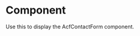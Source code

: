 
<Meta title="Components/Organisms/AcfContactForm" component={AcfContactForm} />

# Component

Use this to display the AcfContactForm component.

<Canvas>
  <Story name="Component">
    <AcfContactForm
      {...{
        section_heading: 'Contact Us',
        _section_heading: 'field_61973bc901223',
        section_copy:
          "For questions about Dickson products or services, or to get support, send us an email and we'll get back to you within one business day\r\n\r\nTo speak with someone right away, call us at:",
        _section_copy: 'field_61973be501224',
        message_heading: 'Send Us a Message',
        _message_heading: 'field_61973c4e01225',
        message_copy:
          'Do you have a question about a product, service or solution? Contact\r\nus today and we will get back to you shortly.',
        _message_copy: 'field_61973c7301226',
        message_submit_text: 'Contact me today',
        _message_submit_text: 'field_61973c8101227',
        items_0_icon: 124844,
        _items_0_icon: 'field_61973caf01229',
        items_0_text: '(630) 543-3747 (630) 543-3747',
        _items_0_text: 'field_61973cc10122a',
        items_1_icon: 124844,
        _items_1_icon: 'field_61973caf01229',
        items_1_text: 'support@dicksondata.com',
        _items_1_text: 'field_61973cc10122a',
        items_2_icon: 124844,
        _items_2_icon: 'field_61973caf01229',
        items_2_text: 'Live Chat',
        _items_2_text: 'field_61973cc10122a',
        items: [
          {
            icon: 124844,
            text: '(630) 543-3747 (630) 543-3747',
            iconMeta: {
              __typename: 'MediaItem',
              altText: '',
              mediaItemUrl:
                'https://dicksonlocal.local/wp-content/uploads/2021/11/Bell-3.svg',
              mediaDetails: {
                __typename: 'MediaDetails',
                height: 12,
                width: 12,
                sizes: [
                  {
                    __typename: 'MediaSize',
                    height: '150',
                    name: 'thumbnail',
                    sourceUrl:
                      'https://dicksonlocal.local/wp-content/uploads/2021/11/Bell-3.svg',
                    width: '150'
                  },
                  {
                    __typename: 'MediaSize',
                    height: '300',
                    name: 'medium',
                    sourceUrl:
                      'https://dicksonlocal.local/wp-content/uploads/2021/11/Bell-3.svg',
                    width: '300'
                  },
                  {
                    __typename: 'MediaSize',
                    height: '0',
                    name: 'medium_large',
                    sourceUrl:
                      'https://dicksonlocal.local/wp-content/uploads/2021/11/Bell-3.svg',
                    width: '768'
                  },
                  {
                    __typename: 'MediaSize',
                    height: '1024',
                    name: 'large',
                    sourceUrl:
                      'https://dicksonlocal.local/wp-content/uploads/2021/11/Bell-3.svg',
                    width: '1024'
                  },
                  {
                    __typename: 'MediaSize',
                    height: '',
                    name: '1536x1536',
                    sourceUrl:
                      'https://dicksonlocal.local/wp-content/uploads/2021/11/Bell-3.svg',
                    width: ''
                  },
                  {
                    __typename: 'MediaSize',
                    height: '',
                    name: '2048x2048',
                    sourceUrl:
                      'https://dicksonlocal.local/wp-content/uploads/2021/11/Bell-3.svg',
                    width: ''
                  },
                  {
                    __typename: 'MediaSize',
                    height: '',
                    name: 'nineteen-twenty',
                    sourceUrl:
                      'https://dicksonlocal.local/wp-content/uploads/2021/11/Bell-3.svg',
                    width: ''
                  },
                  {
                    __typename: 'MediaSize',
                    height: '',
                    name: 'woocommerce_thumbnail',
                    sourceUrl:
                      'https://dicksonlocal.local/wp-content/uploads/2021/11/Bell-3.svg',
                    width: ''
                  },
                  {
                    __typename: 'MediaSize',
                    height: '',
                    name: 'woocommerce_single',
                    sourceUrl:
                      'https://dicksonlocal.local/wp-content/uploads/2021/11/Bell-3.svg',
                    width: ''
                  },
                  {
                    __typename: 'MediaSize',
                    height: '',
                    name: 'woocommerce_gallery_thumbnail',
                    sourceUrl:
                      'https://dicksonlocal.local/wp-content/uploads/2021/11/Bell-3.svg',
                    width: ''
                  },
                  {
                    __typename: 'MediaSize',
                    height: '',
                    name: 'shop_catalog',
                    sourceUrl:
                      'https://dicksonlocal.local/wp-content/uploads/2021/11/Bell-3.svg',
                    width: ''
                  },
                  {
                    __typename: 'MediaSize',
                    height: '',
                    name: 'shop_single',
                    sourceUrl:
                      'https://dicksonlocal.local/wp-content/uploads/2021/11/Bell-3.svg',
                    width: ''
                  },
                  {
                    __typename: 'MediaSize',
                    height: '',
                    name: 'shop_thumbnail',
                    sourceUrl:
                      'https://dicksonlocal.local/wp-content/uploads/2021/11/Bell-3.svg',
                    width: ''
                  }
                ]
              }
            }
          },
          {
            icon: 124844,
            text: 'support@dicksondata.com',
            iconMeta: {
              __typename: 'MediaItem',
              altText: '',
              mediaItemUrl:
                'https://dicksonlocal.local/wp-content/uploads/2021/11/Bell-3.svg',
              mediaDetails: {
                __typename: 'MediaDetails',
                height: 12,
                width: 12,
                sizes: [
                  {
                    __typename: 'MediaSize',
                    height: '150',
                    name: 'thumbnail',
                    sourceUrl:
                      'https://dicksonlocal.local/wp-content/uploads/2021/11/Bell-3.svg',
                    width: '150'
                  },
                  {
                    __typename: 'MediaSize',
                    height: '300',
                    name: 'medium',
                    sourceUrl:
                      'https://dicksonlocal.local/wp-content/uploads/2021/11/Bell-3.svg',
                    width: '300'
                  },
                  {
                    __typename: 'MediaSize',
                    height: '0',
                    name: 'medium_large',
                    sourceUrl:
                      'https://dicksonlocal.local/wp-content/uploads/2021/11/Bell-3.svg',
                    width: '768'
                  },
                  {
                    __typename: 'MediaSize',
                    height: '1024',
                    name: 'large',
                    sourceUrl:
                      'https://dicksonlocal.local/wp-content/uploads/2021/11/Bell-3.svg',
                    width: '1024'
                  },
                  {
                    __typename: 'MediaSize',
                    height: '',
                    name: '1536x1536',
                    sourceUrl:
                      'https://dicksonlocal.local/wp-content/uploads/2021/11/Bell-3.svg',
                    width: ''
                  },
                  {
                    __typename: 'MediaSize',
                    height: '',
                    name: '2048x2048',
                    sourceUrl:
                      'https://dicksonlocal.local/wp-content/uploads/2021/11/Bell-3.svg',
                    width: ''
                  },
                  {
                    __typename: 'MediaSize',
                    height: '',
                    name: 'nineteen-twenty',
                    sourceUrl:
                      'https://dicksonlocal.local/wp-content/uploads/2021/11/Bell-3.svg',
                    width: ''
                  },
                  {
                    __typename: 'MediaSize',
                    height: '',
                    name: 'woocommerce_thumbnail',
                    sourceUrl:
                      'https://dicksonlocal.local/wp-content/uploads/2021/11/Bell-3.svg',
                    width: ''
                  },
                  {
                    __typename: 'MediaSize',
                    height: '',
                    name: 'woocommerce_single',
                    sourceUrl:
                      'https://dicksonlocal.local/wp-content/uploads/2021/11/Bell-3.svg',
                    width: ''
                  },
                  {
                    __typename: 'MediaSize',
                    height: '',
                    name: 'woocommerce_gallery_thumbnail',
                    sourceUrl:
                      'https://dicksonlocal.local/wp-content/uploads/2021/11/Bell-3.svg',
                    width: ''
                  },
                  {
                    __typename: 'MediaSize',
                    height: '',
                    name: 'shop_catalog',
                    sourceUrl:
                      'https://dicksonlocal.local/wp-content/uploads/2021/11/Bell-3.svg',
                    width: ''
                  },
                  {
                    __typename: 'MediaSize',
                    height: '',
                    name: 'shop_single',
                    sourceUrl:
                      'https://dicksonlocal.local/wp-content/uploads/2021/11/Bell-3.svg',
                    width: ''
                  },
                  {
                    __typename: 'MediaSize',
                    height: '',
                    name: 'shop_thumbnail',
                    sourceUrl:
                      'https://dicksonlocal.local/wp-content/uploads/2021/11/Bell-3.svg',
                    width: ''
                  }
                ]
              }
            }
          },
          {
            icon: 124844,
            text: 'Live Chat',
            iconMeta: {
              __typename: 'MediaItem',
              altText: '',
              mediaItemUrl:
                'https://dicksonlocal.local/wp-content/uploads/2021/11/Bell-3.svg',
              mediaDetails: {
                __typename: 'MediaDetails',
                height: 12,
                width: 12,
                sizes: [
                  {
                    __typename: 'MediaSize',
                    height: '150',
                    name: 'thumbnail',
                    sourceUrl:
                      'https://dicksonlocal.local/wp-content/uploads/2021/11/Bell-3.svg',
                    width: '150'
                  },
                  {
                    __typename: 'MediaSize',
                    height: '300',
                    name: 'medium',
                    sourceUrl:
                      'https://dicksonlocal.local/wp-content/uploads/2021/11/Bell-3.svg',
                    width: '300'
                  },
                  {
                    __typename: 'MediaSize',
                    height: '0',
                    name: 'medium_large',
                    sourceUrl:
                      'https://dicksonlocal.local/wp-content/uploads/2021/11/Bell-3.svg',
                    width: '768'
                  },
                  {
                    __typename: 'MediaSize',
                    height: '1024',
                    name: 'large',
                    sourceUrl:
                      'https://dicksonlocal.local/wp-content/uploads/2021/11/Bell-3.svg',
                    width: '1024'
                  },
                  {
                    __typename: 'MediaSize',
                    height: '',
                    name: '1536x1536',
                    sourceUrl:
                      'https://dicksonlocal.local/wp-content/uploads/2021/11/Bell-3.svg',
                    width: ''
                  },
                  {
                    __typename: 'MediaSize',
                    height: '',
                    name: '2048x2048',
                    sourceUrl:
                      'https://dicksonlocal.local/wp-content/uploads/2021/11/Bell-3.svg',
                    width: ''
                  },
                  {
                    __typename: 'MediaSize',
                    height: '',
                    name: 'nineteen-twenty',
                    sourceUrl:
                      'https://dicksonlocal.local/wp-content/uploads/2021/11/Bell-3.svg',
                    width: ''
                  },
                  {
                    __typename: 'MediaSize',
                    height: '',
                    name: 'woocommerce_thumbnail',
                    sourceUrl:
                      'https://dicksonlocal.local/wp-content/uploads/2021/11/Bell-3.svg',
                    width: ''
                  },
                  {
                    __typename: 'MediaSize',
                    height: '',
                    name: 'woocommerce_single',
                    sourceUrl:
                      'https://dicksonlocal.local/wp-content/uploads/2021/11/Bell-3.svg',
                    width: ''
                  },
                  {
                    __typename: 'MediaSize',
                    height: '',
                    name: 'woocommerce_gallery_thumbnail',
                    sourceUrl:
                      'https://dicksonlocal.local/wp-content/uploads/2021/11/Bell-3.svg',
                    width: ''
                  },
                  {
                    __typename: 'MediaSize',
                    height: '',
                    name: 'shop_catalog',
                    sourceUrl:
                      'https://dicksonlocal.local/wp-content/uploads/2021/11/Bell-3.svg',
                    width: ''
                  },
                  {
                    __typename: 'MediaSize',
                    height: '',
                    name: 'shop_single',
                    sourceUrl:
                      'https://dicksonlocal.local/wp-content/uploads/2021/11/Bell-3.svg',
                    width: ''
                  },
                  {
                    __typename: 'MediaSize',
                    height: '',
                    name: 'shop_thumbnail',
                    sourceUrl:
                      'https://dicksonlocal.local/wp-content/uploads/2021/11/Bell-3.svg',
                    width: ''
                  }
                ]
              }
            }
          }
        ],
        _items: 'field_61973c9b01228'
      }}
    />
  </Story>
</Canvas>
